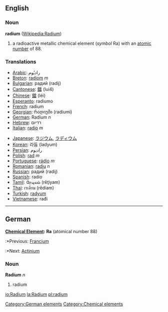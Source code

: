==English==
{{elements|Ra|Francium|Fr|Actinium|Ac}}
===Noun===
'''radium''' ([[w:Radium|Wikipedia:Radium]])

# a radioactive metallic chemical element (''symbol'' Ra) with an [[atomic number]] of 88.

===Translations===
{{top}}
*[[Arabic]]: راديُوم
*[[Breton]]: [[radiom]] ''m''
*[[Bulgarian]]: радий (radij)
*[[Cantonese]]: [[鐳]] (lui4)
*[[Chinese]]: [[鐳]] (léi)
*[[Esperanto]]: radiumo
*[[French]]: radium
*[[Georgian]]: რადიუმი (radiumi)
*[[German]]: Radium ''n''
*[[Hebrew]]: רדיום
*[[Italian]]: [[radio]] ''m''
{{mid}}
*[[Japanese]]: [[ラジウム]], [[ラディウム]]
*[[Korean]]: 라듐 (ladyum)
*[[Persian]]: راديوم
*[[Polish]]: [[rad]] ''m''
*[[Portuguese]]: [[rádio]] ''m''
*[[Romanian]]: [[radiu]] ''n''
*[[Russian]]: радий (radij)
*[[Spanish]]: radio
*[[Tamil]]: ரேடியம் (rēţiyam)
*[[Thai]]: เรเดียม (rēdiam)
*[[Turkish]]: [[radyum]]
*[[Vietnamese]]: rađi
{{bottom}}
----
==German==
'''[[Chemical Element]]: Ra''' (atomical number 88)
:*Previous: [[Francium]]
:*Next: [[Actinium]]
===Noun===
'''Radium''' ''n''
# radium
[[Category:German elements]]

[[Category:Chemical elements]]

[[io:Radium]]
[[la:Radium]]
[[pl:radium]]